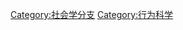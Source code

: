 {{Catmore}}
{{Commonscat|Social physics}}

[[Category:社会学分支|Category:社会学分支]]
[[Category:行为科学|Category:行为科学]]